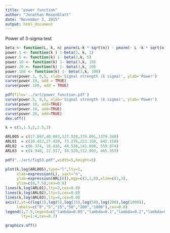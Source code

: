 ```yaml
---
title: "power function"
author: "Jonathan Rosenblatt"
date: "November 3, 2015"
output: html_document
---
```


Power of 3-sigma test
```r
beta <- function(L, k, n) pnorm(L-k * sqrt(n)) - pnorm(- L -k * sqrt(n))
power.1 <- function(k ) 1-beta(3, k, 1)
power.5 <- function(k) 1- beta(3,k, 5)
power.10 <- function(k) 1- beta(3,k, 10)
power.20 <- function(k) 1- beta(3,k, 20)
power.100 <- function(k) 1- beta(3,k, 100)
curve(power.1, 0,5, xlab='Signal strength (k sigma)', ylab='Power')
curve(power.10, add = TRUE)
curve(power.100, add = TRUE)

pdf(file='../art/power_function.pdf')
curve(power.5, 0,5, xlab='Signal strength (k sigma)', ylab='Power')
curve(power.10, add=TRUE)
curve(power.10, add=TRUE)
curve(power.20, add=TRUE)
dev.off()
```


```r
k = c(1,1.5,2,2.5,3)

ARL005 = c(17.897,48.093,127.528,379.091,1379.348)
ARL01  = c(10.422,27.429, 73.276,223.350, 842.150)
ARL02  = c(6.374, 16.416, 44.538,141.098, 559.874)
ARL03  = c(4.940, 12.517, 34.520,112.903, 465.553)

pdf("../art/fig53.pdf",width=5,height=5)

plot(k,log(ARL005),type="l",lty=1,
     xlab=expression(L), yaxt="n",
     ylab=expression(ARL[0]),mgp=c(2,1,0),xlim=c(1,3), 
     ylim=c(0,7.5),cex=0.8)
lines(k,log(ARL01),lty=2,cex=0.8)
lines(k,log(ARL02),lty=3,cex=0.8)
lines(k,log(ARL03),lty=4,cex=0.8)
axis(2,at=c(log(1),log(5),log(15),log(50),log(200),log(1000)),
     labels=c("0","5","15","50","200","1000"),cex=0.8)
legend(1,7.5,legend=c("lambda=0.05","lambda=0.1","lambda=0.2","lambda=0.3"),
       lty=1:4,cex=0.7)

graphics.off()
```

